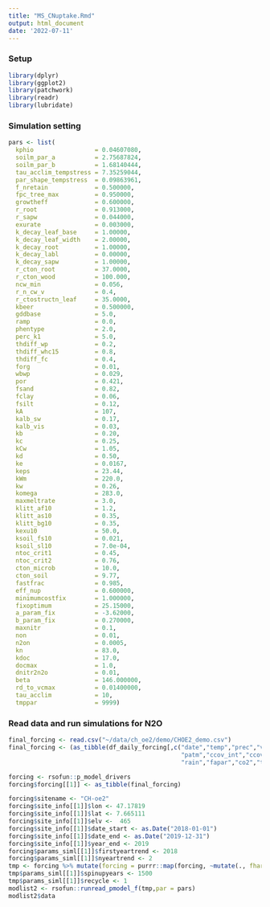 ```yaml
---
title: "MS_CNuptake.Rmd"
output: html_document
date: '2022-07-11'
---
```


### Setup 
```r
library(dplyr)
library(ggplot2)
library(patchwork)
library(readr)
library(lubridate)
```

### Simulation setting
```r
pars <- list(
  kphio                 = 0.04607080,
  soilm_par_a           = 2.75687824,
  soilm_par_b           = 1.68140444,
  tau_acclim_tempstress = 7.35259044,
  par_shape_tempstress  = 0.09863961,
  f_nretain             = 0.500000,
  fpc_tree_max          = 0.950000,
  growtheff             = 0.600000,
  r_root                = 0.913000,
  r_sapw                = 0.044000,
  exurate               = 0.003000,
  k_decay_leaf_base     = 1.00000,
  k_decay_leaf_width    = 2.00000,
  k_decay_root          = 1.00000,
  k_decay_labl          = 0.00000,
  k_decay_sapw          = 1.00000,
  r_cton_root           = 37.0000,
  r_cton_wood           = 100.000,
  ncw_min               = 0.056,
  r_n_cw_v              = 0.4,
  r_ctostructn_leaf     = 35.0000,
  kbeer                 = 0.500000,
  gddbase               = 5.0,
  ramp                  = 0.0,
  phentype              = 2.0,
  perc_k1               = 5.0,        
  thdiff_wp             = 0.2,          
  thdiff_whc15          = 0.8,
  thdiff_fc             = 0.4,          
  forg                  = 0.01,
  wbwp                  = 0.029,  
  por                   = 0.421,    
  fsand                 = 0.82,      
  fclay                 = 0.06,      
  fsilt                 = 0.12,  
  kA                    = 107,     
  kalb_sw               = 0.17,    
  kalb_vis              = 0.03,    
  kb                    = 0.20,    
  kc                    = 0.25,    
  kCw                   = 1.05,    
  kd                    = 0.50,    
  ke                    = 0.0167,  
  keps                  = 23.44,   
  kWm                   = 220.0,   
  kw                    = 0.26,    
  komega                = 283.0,
  maxmeltrate           = 3.0,
  klitt_af10            = 1.2,
  klitt_as10            = 0.35,
  klitt_bg10            = 0.35,
  kexu10                = 50.0,
  ksoil_fs10            = 0.021,
  ksoil_sl10            = 7.0e-04,
  ntoc_crit1            = 0.45,
  ntoc_crit2            = 0.76,
  cton_microb           = 10.0,
  cton_soil             = 9.77,
  fastfrac              = 0.985,
  eff_nup               = 0.600000,
  minimumcostfix        = 1.000000,
  fixoptimum            = 25.15000,
  a_param_fix           = -3.62000,
  b_param_fix           = 0.270000,
  maxnitr               = 0.1,
  non                   = 0.01,
  n2on                  = 0.0005,
  kn                    = 83.0,
  kdoc                  = 17.0,
  docmax                = 1.0,
  dnitr2n2o             = 0.01,
  beta                  = 146.000000,
  rd_to_vcmax           = 0.01400000,
  tau_acclim            = 10,
  tmppar                = 9999)

```

### Read data and run simulations for N2O

```r
final_forcing <- read.csv("~/data/ch_oe2/demo/CHOE2_demo.csv")
final_forcing <- (as_tibble(df_daily_forcing[,c("date","temp","prec","vpd","ppfd",
                                                "patm","ccov_int","ccov","snow",
                                                "rain","fapar","co2","tmin","tmax")]))

forcing <- rsofun::p_model_drivers
forcing$forcing[[1]] <- as_tibble(final_forcing)

forcing$sitename <- "CH-oe2"
forcing$site_info[[1]]$lon <- 47.17819
forcing$site_info[[1]]$lat <- 7.665111
forcing$site_info[[1]]$elv <-  465
forcing$site_info[[1]]$date_start <- as.Date("2018-01-01")
forcing$site_info[[1]]$date_end <- as.Date("2019-12-31")
forcing$site_info[[1]]$year_end <- 2019
forcing$params_siml[[1]]$firstyeartrend <- 2018
forcing$params_siml[[1]]$nyeartrend <- 2
tmp <- forcing %>% mutate(forcing = purrr::map(forcing, ~mutate(., fharv = 0.0, dno3 = 0.1,dnh4 = 0.1)))
tmp$params_siml[[1]]$spinupyears <- 1500
tmp$params_siml[[1]]$recycle <- 1
modlist2 <- rsofun::runread_pmodel_f(tmp,par = pars)
modlist2$data

```

